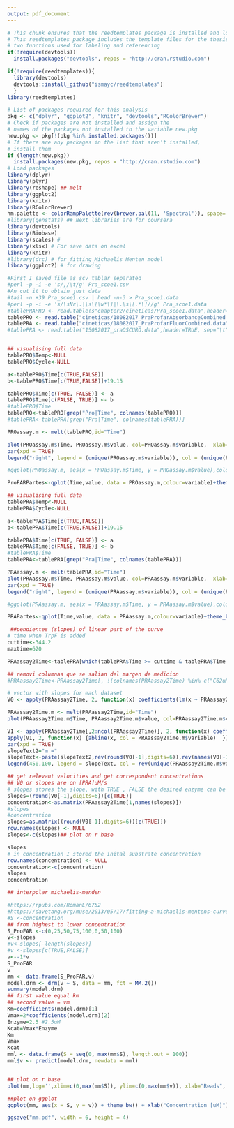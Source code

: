 ```yaml
---
output: pdf_document
---
```

<!---
---
title: "TrpF_kinetics"
author: "NellySelem"
date: "May 18, 2017"
output: pdf_document
---
--->

<!-- Process data-->
```r
# This chunk ensures that the reedtemplates package is installed and loaded
# This reedtemplates package includes the template files for the thesis and also
# two functions used for labeling and referencing
if(!require(devtools))
  install.packages("devtools", repos = "http://cran.rstudio.com")

if(!require(reedtemplates)){
  library(devtools)
  devtools::install_github("ismayc/reedtemplates")
  }
library(reedtemplates)
```

```r
# List of packages required for this analysis
pkg <- c("dplyr", "ggplot2", "knitr", "devtools","RColorBrewer")
# Check if packages are not installed and assign the
# names of the packages not installed to the variable new.pkg
new.pkg <- pkg[!(pkg %in% installed.packages())]
# If there are any packages in the list that aren't installed,
# install them
if (length(new.pkg))
  install.packages(new.pkg, repos = "http://cran.rstudio.com")
# Load packages
library(dplyr)
library(plyr)
library(reshape) ## melt
library(ggplot2)
library(knitr)
library(RColorBrewer)
hm.palette <- colorRampPalette(rev(brewer.pal(11, 'Spectral')), space='Lab')  
#library(genstats) ## Next libraries are for coursera
library(devtools)
library(Biobase)
library(scales) # 
library(xlsx) # For save data on excel
library(knitr)
#library(drc) # for fitting Michaelis Menten model
library(ggplot2) # for drawing
```

<!-- Cinéticas  -->
```r
#First I saved file as scv tablar separated    
#perl -p -i -e 's/,/\t/g' Pra_scoe1.csv   
#An cut it to obtain just data  
#tail -n +39 Pra_scoe1.csv | head -n-3 > Pra_scoe1.data  
#perl -p -i -e 's/\sNr\.|\s\[\w*\]|\.\s\[.*\]//g' Pra_scoe1.data
#tablePRAPRO <- read.table(s"chapter2/cineticas/Pra_scoe1.data",header=TRUE, sep="\t") 
tablePRO <- read.table("cineticas/18082017_PraProfarAbsorbanceCombined.data",header=TRUE, sep="\t") 
tablePRA <- read.table("cineticas/18082017_PraProfarFluorCombined.data",header=TRUE, sep="\t") 
#tablePRA <- read.table("15082017_praOSCURO.data",header=TRUE, sep="\t") 


## visualising full data
tablePRO$Temp<-NULL
tablePRO$Cycle<-NULL

a<-tablePRO$Time[c(TRUE,FALSE)]
b<-tablePRO$Time[c(TRUE,FALSE)]+19.15

tablePRO$Time[c(TRUE, FALSE)] <- a
tablePRO$Time[c(FALSE, TRUE)] <- b
#tablePRO$Time
tablePRO<-tablePRO[grep("Pro|Time", colnames(tablePRO))]
#tablePRA<-tablePRA[grep("Pra|Time", colnames(tablePRA))]

PROassay.m <- melt(tablePRO,id="Time")

plot(PROassay.m$Time, PROassay.m$value, col=PROassay.m$variable,  xlab="Time [s]",ylab="Absorbance", pch=19,bty='L')
par(xpd = TRUE)
legend("right", legend = (unique(PROassay.m$variable)), col = (unique(PROassay.m$variable)),pch=19,bg="white")

#ggplot(PROassay.m, aes(x = PROassay.m$Time, y = PROassay.m$value),color="variable") + theme_bw() 

ProFARPartes<-qplot(Time,value, data = PROassay.m,colour=variable)+theme_bw()+ theme(legend.position	="bottom",legend.text=element_text(size=10),plot.title = element_text(size = 14, face = "bold"),text = element_text(size = 12),axis.title = element_text(face="bold"),axis.text.x=element_text(size = 10),axis.text.y=element_text(size = 7))+facet_grid(PROassay.m$variable~.,scales="free") 

## visualising full data
tablePRA$Temp<-NULL
tablePRA$Cycle<-NULL

a<-tablePRA$Time[c(TRUE,FALSE)]
b<-tablePRA$Time[c(TRUE,FALSE)]+19.15

tablePRA$Time[c(TRUE, FALSE)] <- a
tablePRA$Time[c(FALSE, TRUE)] <- b
#tablePRA$Time
tablePRA<-tablePRA[grep("Pra|Time", colnames(tablePRA))]

PRAassay.m <- melt(tablePRA,id="Time")
plot(PRAassay.m$Time, PRAassay.m$value, col=PRAassay.m$variable,  xlab="Time [s]",ylab="Fluorescence", pch=19,bty='L')
par(xpd = TRUE)
legend("right", legend = (unique(PRAassay.m$variable)), col = (unique(PRAassay.m$variable)),pch=19,bg="white")

#ggplot(PRAassay.m, aes(x = PRAassay.m$Time, y = PRAassay.m$value),color="variable") + theme_bw() 

PRAPartes<-qplot(Time,value, data = PRAassay.m,colour=variable)+theme_bw()+ theme(legend.position	="bottom",legend.text=element_text(size=10),plot.title = element_text(size = 14, face = "bold"),text = element_text(size = 12),axis.title = element_text(face="bold"),axis.text.x=element_text(size = 10),axis.text.y=element_text(size = 7))+facet_grid(PRAassay.m$variable~.,scales="free")

```
<!-- Comentado para la tesis porque no son necesarias las pendientes
## Gráfico de pendientes   -->
```r
 ##pendientes (slopes) of linear part of the curve
# time when TrpF is added
cuttime<-344.2
maxtime=620

PRAassay2Time<-tablePRA[which(tablePRA$Time >= cuttime & tablePRA$Time <= maxtime),]

## removi columnas que se salian del margen de medicion
#PRAassay2Time<-PRAassay2Time[, !(colnames(PRAassay2Time) %in% c("C62uM"))]

# vector with slopes for each dataset
V0 <- apply(PRAassay2Time, 2, function(x) coefficients(lm(x ~ PRAassay2Time$Time,na.action=na.omit))[2])

PRAassay2Time.m <- melt(PRAassay2Time,id="Time")
plot(PRAassay2Time.m$Time, PRAassay2Time.m$value, col=PRAassay2Time.m$variable,xlab="Time", ylab="URF PRA uM", pch=19, xlim=c(cuttime-50,maxtime+50),bty='L')

V1 <- apply(PRAassay2Time[,2:ncol(PRAassay2Time)], 2, function(x) coefficients(lm(x ~ PRAassay2Time$Time,na.action=na.omit)))
apply(V1, 2, function(x) {abline(x, col = PRAassay2Time.m$variable)  })
par(xpd = TRUE)
slopeText2="m ="
slopeText<-paste(slopeText2,rev(round(V0[-1],digits=6)),rev(names(V0[-1])))
legend(450,100, legend = slopeText, col = rev(unique(PRAassay2Time.m$variable)), pch=19,box.lwd=0, bg="white")

## get relevant velocities and get correspondent concentrations
## V0 or slopes are on [PRA]uM/s 
# slopes stores the slope, with TRUE , FALSE the desired enzyme can be selected, One more than one is tested on a plate always check if it is the desired one.
slopes=(round(V0[-1],digits=6))[c(TRUE)]
concentration<-as.matrix(PRAassay2Time[1,names(slopes)])
#slopes
#concentration
slopes=as.matrix((round(V0[-1],digits=6))[c(TRUE)])
row.names(slopes) <- NULL 
slopes<-c(slopes)## plot on r base

slopes
# in concentration I stored the inital substrate concentration  
row.names(concentration) <- NULL 
concentration<-c(concentration)
slopes
concentration
```

<!-- Comentado para la tesis porque no funcionó la libreria de michaelis para esta version de R
## Interpolación con Michaelis Menden  -->
```r
## interpolar michaelis-menden

#https://rpubs.com/RomanL/6752
#https://davetang.org/muse/2013/05/17/fitting-a-michaelis-mentens-curve-using/
#S <-concentration
## from highest to lower concentration
S_ProFAR <-c(0,25,50,75,100,0,50,100)
v<-slopes
#v<-slopes[-length(slopes)]
#v <-slopes[c(TRUE,FALSE)]
v<--1*v
S_ProFAR
v
mm <- data.frame(S_ProFAR,v)                                                                                 
model.drm <- drm(v ~ S, data = mm, fct = MM.2())
summary(model.drm)
## first value equal km
## second value = vm
Km=coefficients(model.drm)[1]
Vmax=2*coefficients(model.drm)[2]
Enzyme=2.5 #2.5uM
Kcat=Vmax*Enzyme  
Km
Vmax
Kcat
mml <- data.frame(S = seq(0, max(mm$S), length.out = 100))
mml$v <- predict(model.drm, newdata = mml)


## plot on r base
plot(mm,log='',xlim=c(0,max(mm$S)), ylim=c(0,max(mm$v)), xlab="Reads", ylab="Transcripts")

##plot on ggplot
ggplot(mm, aes(x = S, y = v)) + theme_bw() + xlab("Concentration [uM]") + ylab("Speed [d[PRA]uM/s]") + ggtitle("Michaelis-Menten kinetics") +  geom_point(alpha = 0.5) + geom_line(data = mml, aes(x = S, y = v), colour = "red")

ggsave("mm.pdf", width = 6, height = 4)
```

